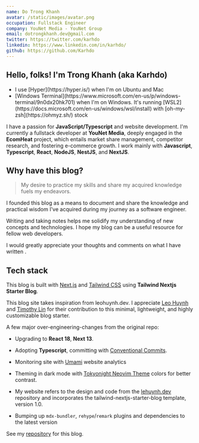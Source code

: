 ```yaml
---
name: Do Trong Khanh
avatar: /static/images/avatar.png
occupation: Fullstack Engineer
company: YouNet Media - YouNet Group
email: dotrongkhanh.dev@gmail.com
twitter: https://twitter.com/karhdo
linkedin: https://www.linkedin.com/in/karhdo/
github: https://github.com/Karhdo
---
```



## Hello, folks! <Twemoji className="mx-2" emoji="waving hand" /> I'm Trong Khanh (aka Karhdo)

<ul>
  <li>I use [Hyper](https://hyper.is/) when I'm on Ubuntu and Mac</li>
  <li>
    [Windows
    Terminal](https://www.microsoft.com/en-us/p/windows-terminal/9n0dx20hk701)
    when I'm on Windows. It's running
    [WSL2](https://docs.microsoft.com/en-us/windows/wsl/install) with
    [oh-my-zsh](https://ohmyz.sh/) stock
  </li>
</ul>

I have a passion for **JavaScript/Typescript** and website development.
I'm currently a fullstack developer at **YouNet Media**, deeply engaged in the **EcomHeat** project, which entails market share management, competitor research, and fostering e-commerce growth.
I work mainly with **Javascript**, **Typescript**, **React**, **NodeJS**, **NestJS**, and **NextJS**.

## Why have this blog?

> My desire to practice my skills and share my acquired knowledge fuels my endeavors.

I founded this blog as a means to document and share the knowledge and practical wisdom I've acquired during my journey as a software engineer.

Writing and taking notes helps me solidify my understanding of new concepts and technologies. I hope my blog can be a useful resource for fellow web developers.

I would greatly appreciate your thoughts and comments on what I have written <Twemoji emoji="clinking-beer-mugs" />.

## Tech stack

This blog is built with [Next.js](https://nextjs.org/) and [Tailwind CSS](https://tailwindcss.com/) using **Tailwind Nextjs Starter Blog**.

This blog site takes inspiration from leohuynh.dev. I appreciate [Leo Huynh](https://twitter.com/hta218_) and [Timothy Lin](https://twitter.com/timlrxx) for their contribution to this minimal, lightweight, and highly customizable blog starter.

A few major over-engineering-changes from the original repo:

- <Twemoji className="mr-2" emoji="atom-symbol" /> Upgrading to **React 18**,
  **Next 13**.

- <Twemoji className="mr-2" emoji="party-popper" /> Adopting **Typescript**,
  committing with [Conventional Commits](https://www.conventionalcommits.org/).

- <Twemoji className="mr-2" emoji="bar-chart" /> Monitoring site with
  [Umami](https://umami.is/) website analytics

- <Twemoji className="mr-2" emoji="eyes" /> Theming in dark mode with
  [Tokyonight Neovim Theme](https://github.com/folke/tokyonight.nvim) colors for
  better contrast.

- <Twemoji className="mr-2" emoji="man-technologist" /> My website refers to the
  design and code from the [lehuynh.dev](https://github.com/hta218/leohuynh.dev)
  repository and incorporates the tailwind-nextjs-starter-blog template, version
  1.0.

- <Twemoji className="mr-2" emoji="inbox-tray" /> Bumping up `mdx-bundler`,
  `rehype`/`remark` plugins and dependencies to the latest version

See my [repository](https://github.com/Karhdo/karhdo.dev) for this blog.
